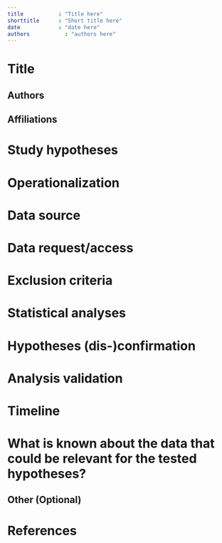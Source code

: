 ---
title           : "Title here"
shorttitle      : "Short title here"
date            : "date here"
authors           : "authors here"
---

<!-- This template aims provides a relative short format to preregister
secondary analyses on preexisting data
(much like the AsPredicted.org format for new data collection).
For more details about the description please check the reference:

Mertens, G., & Krypotos, A. M. (2019). Preregistration of analyses of
preexisting data. Psychologica Belgica, 59(1), 338-352. doi: 10.5334/pb.493 -->

# Title

<!-- Here you can provide the project title.  -->

## Authors

<!-- Here you can provide the authors' list, together with the affiliations. -->

## Affiliations

<!--  Authors' affiliations-->

# Study hypotheses

<!-- Provide a brief description of the relevant theory 
and formulate the hypotheses as precisely as possible. -->

# Operationalization

<!-- State exactly how the variables specified in each hypothesis 
will be operationalized.  -->

# Data source

<!-- Specify the source of the obtained data. Also provide 
information about the context of the data source and clarify 
whether the data has been previously published. -->

# Data request/access

<!-- Specify how the data will be requested or accessed. 
Clarify whether the data were already available and whether 
the dataset has been previously explored or analyzed. -->

# Exclusion criteria

<!-- Specify whether there were any criteria for the 
exclusions of certain datasets, observations or time points.-->

# Statistical analyses

<!-- Specify the statistical model that will be used to analyze the data. 
Be as specific as possible and avoid ambiguity. -->

# Hypotheses (dis-)confirmation

<!-- Specify exactly how the hypothesis will be evaluated. 
Give specific criteria relevant to the used analytical 
model and framework (e.g., alpha-values, Bayes Factor, RMSEA).-->

# Analysis validation

<!-- Indicate whether the proposed analyses have previously been 
validated on a subset of the data, or a simulated dataset. 
If so, provide the data files and analysis code.-->

# Timeline

<!-- Provide the (foreseen) dates for the different steps 
in this preregistration form.-->

# What is known about the data that could be relevant for the tested hypotheses?

<!-- What is known about the data that could be relevant for the tested
hypotheses? I.e., disclose any prior exposure to the data set, direct or
indirect, and specific information (e.g., knowing the mean of a variable) that
is relevant for your research question. -->

## Other (Optional)

<!-- Further comments -->

# References

<!-- Included references -->

## 
\vspace{-2pc}
\setlength{\parindent}{-0.5in}
\setlength{\leftskip}{-1in}
\setlength{\parskip}{8pt}
\noindent
